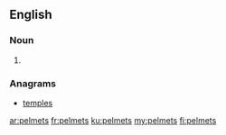 ==English==

===Noun===
{{head|en|plural}}

# {{plural of|pelmet|lang=en}}

===Anagrams===
* [[temples#English|temples]]

[[ar:pelmets]]
[[fr:pelmets]]
[[ku:pelmets]]
[[my:pelmets]]
[[fi:pelmets]]